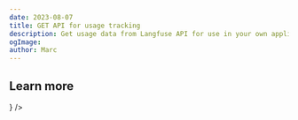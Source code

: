 ```yaml
---
date: 2023-08-07
title: GET API for usage tracking
description: Get usage data from Langfuse API for use in your own application and dashboards. Optionally broken down by user or use case.
ogImage:
author: Marc
---
```



<ChangelogHeader />

## Learn more


<Cards num={1}>
  <Card
    title="Public API"
    href="/docs/api-and-data-platform/features/public-api"
    icon={<Code />}
  />
</Cards>
